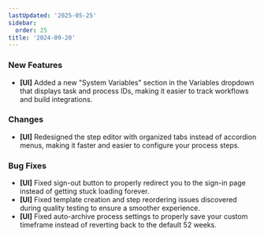 ```yaml
---
lastUpdated: '2025-05-25'
sidebar:
  order: 25
title: '2024-09-20'
---
```


### New Features

- **[UI]** Added a new "System Variables" section in the Variables dropdown that displays task and process IDs, making it easier to track workflows and build integrations.

### Changes

- **[UI]** Redesigned the step editor with organized tabs instead of accordion menus, making it faster and easier to configure your process steps.

### Bug Fixes

- **[UI]** Fixed sign-out button to properly redirect you to the sign-in page instead of getting stuck loading forever.
- **[UI]** Fixed template creation and step reordering issues discovered during quality testing to ensure a smoother experience.
- **[UI]** Fixed auto-archive process settings to properly save your custom timeframe instead of reverting back to the default 52 weeks.